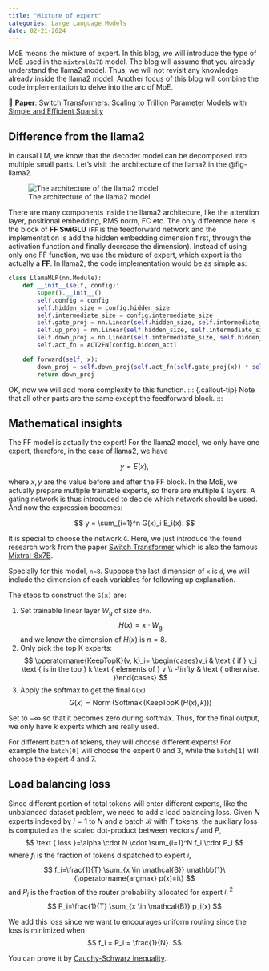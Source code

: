 ```yaml
---
title: "Mixture of expert"
categories: Large Language Models
date: 02-21-2024
---
```


::: {.callout-tip}
MoE means the mixture of expert. In this blog, we will introduce the type of MoE used in the `mixtral8x7B` model. The blog will assume that you already understand the llama2 model. Thus, we will not revisit any knowledge already inside the llama2 model. Another focus of this blog will combine the code implementation to delve into the arc of MoE.
:::

::: {.callout-tip}
📝 **Paper**: [Switch Transformers: Scaling to Trillion Parameter Models with Simple and Efficient Sparsity](https://arxiv.org/abs/2101.03961)
:::


## Difference from the llama2
In causal LM, we know that the decoder model can be decomposed into multiple small parts. Let's visit the architecture of the llama2 in the @fig-llama2.

![The architecture of the llama2 model](../../images/llama2.png){#fig-llama2}

There are many components inside the llama2 architecure, like the attention layer, positional embedding, RMS norm, FC etc. The only difference here is the block of **FF SwiGLU** (`FF` is the feedforward network and the implementation is add the hidden embedding dimension first, through the activation function and finally decrease the dimension). Instead of using only one FF function, we use the mixture of expert, which export is the actually a **FF**. In llama2, the code implementation would be as simple as:

```python
class LlamaMLP(nn.Module):
    def __init__(self, config):
        super().__init__()
        self.config = config
        self.hidden_size = config.hidden_size
        self.intermediate_size = config.intermediate_size
        self.gate_proj = nn.Linear(self.hidden_size, self.intermediate_size, bias=False)
        self.up_proj = nn.Linear(self.hidden_size, self.intermediate_size, bias=False)
        self.down_proj = nn.Linear(self.intermediate_size, self.hidden_size, bias=False)
        self.act_fn = ACT2FN[config.hidden_act]

    def forward(self, x):
        down_proj = self.down_proj(self.act_fn(self.gate_proj(x)) * self.up_proj(x))
        return down_proj
```

OK, now we will add more complexity to this function. 
::: {.callout-tip}
Note that all other parts are the same except the feedforward block.
:::


## Mathematical insights
The FF model is actually the expert! For the llama2 model, we only have one expert, therefore, in the case of llama2, we have

$$
y = E(x),
$$

where $x, y$ are the value before and after the FF block. In the MoE, we actually prepare multiple trainable experts, so there are multiple `E` layers. A gating network is thus introduced to decide which network should be used. And now the expression becomes:

$$
y = \sum_{i=1}^n G(x)_i E_i(x).
$$

It is special to choose the network `G`. Here, we just introduce the found research work from the paper [Switch Transformer](https://arxiv.org/abs/2101.03961) which is also the famous [Mixtral-8x7B](https://huggingface.co/mistralai/Mixtral-8x7B-Instruct-v0.1). 

Specially for this model, `n=8`. Suppose the last dimension of `x` is `d`, we will include the dimension of each variables for following up explanation.

The steps to construct the `G(x)` are:

1. Set trainable linear layer $W_g$ of size `d*n`. 
    $$
    H(x)= x \cdot W_{\mathrm{g}}
    $$
and we know the dimension of $H(x)$ is $n=8$.
2. Only pick the top K experts:
    $$
    \operatorname{KeepTopK}(v, k)_i= \begin{cases}v_i & \text { if } v_i \text { is in the top } k \text { elements of } v \\ -\infty & \text { otherwise. }\end{cases}
    $$
3. Apply the softmax to get the final `G(x)`
    $$
    G(x)=\operatorname{Norm}(\operatorname{Softmax}(\operatorname{KeepTopK}(H(x), k)))
    $$


::: {.callout-tip}
Set to $-\infty$ so that it becomes zero during softmax. Thus, for the final output, we only have $k$ experts which are really used.
:::

::: {.callout-tip}
For different batch of tokens, they will choose different experts! For example the `batch[0]` will choose the expert 0 and 3, while the `batch[1]` will choose the expert 4 and 7.
:::

## Load balancing loss
Since different portion of total tokens will enter different experts, like the unbalanced dataset problem, we need to add a load balancing loss. Given $N$ experts indexed by $i=1$ to $N$ and a batch $\mathcal{B}$ with $T$ tokens, the auxiliary loss is computed as the scaled dot-product between vectors $f$ and $P$,
$$
\text { loss }=\alpha \cdot N \cdot \sum_{i=1}^N f_i \cdot P_i
$$
where $f_i$ is the fraction of tokens dispatched to expert $i$,
$$
f_i=\frac{1}{T} \sum_{x \in \mathcal{B}} \mathbb{1}\{\operatorname{argmax} p(x)=i\}
$$
and $P_i$ is the fraction of the router probability allocated for expert $i,{ }^2$
$$
P_i=\frac{1}{T} \sum_{x \in \mathcal{B}} p_i(x)
$$

We add this loss since we want to encourages uniform routing since the loss is minimized when 
$$
f_i = P_i = \frac{1}{N}.
$$

You can prove it by [Cauchy-Schwarz inequality](https://en.wikipedia.org/wiki/Cauchy%E2%80%93Schwarz_inequality).